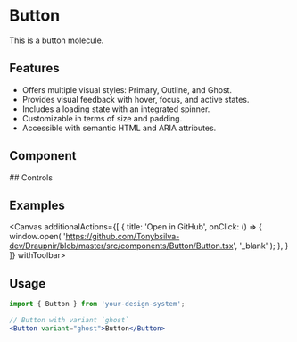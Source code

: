 
<Meta of={ButtonStories} component={Button}/>

# Button
This is a button molecule.

## Features
- Offers multiple visual styles: Primary, Outline, and Ghost.
- Provides visual feedback with hover, focus, and active states.
- Includes a loading state with an integrated spinner.
- Customizable in terms of size and padding.
- Accessible with semantic HTML and ARIA attributes.

## Component
<Primary />
## Controls
<Controls />


## Examples
<Canvas additionalActions={[
    {
      title: 'Open in GitHub',
      onClick: () => {
        window.open(
          'https://github.com/Tonybsilva-dev/Draupnir/blob/master/src/components/Button/Button.tsx',
          '_blank'
        );
      },
    }
  ]}
  withToolbar>
  <Story of={ButtonStories.Primary} />
  <Story of={ButtonStories.Dark} />
  <Story of={ButtonStories.Loading} />
</Canvas>


## Usage
<div>

```jsx dark
import { Button } from 'your-design-system';

// Button with variant `ghost`
<Button variant="ghost">Button</Button>
```

</div>